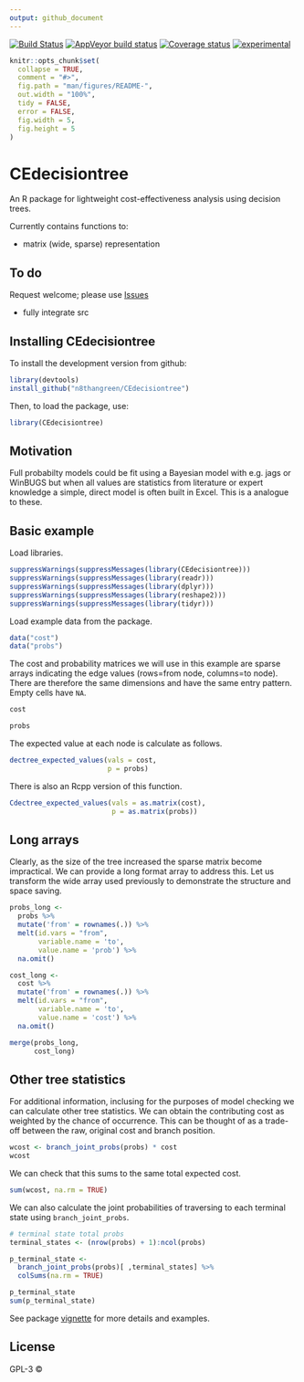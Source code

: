 ```yaml
---
output: github_document
---
```


[![Build Status](https://travis-ci.org/n8thangreen/QALY.svg?branch=master)](https://travis-ci.org/n8thangreen/CEdecisiontree)
[![AppVeyor build status](https://ci.appveyor.com/api/projects/status/github/n8thangreen/QALY?branch=master&svg=true)](https://ci.appveyor.com/project/n8thangreen/CEdecisiontree)
[![Coverage status](https://codecov.io/gh/n8thangreen/QALY/branch/master/graph/badge.svg)](https://codecov.io/github/n8thangreen/CEdecisiontree?branch=master)
[![experimental](http://badges.github.io/stability-badges/dist/experimental.svg)](http://github.com/badges/stability-badges)


<!-- README.md is generated from README.Rmd. Please edit that file -->

```r
knitr::opts_chunk$set(
  collapse = TRUE,
  comment = "#>",
  fig.path = "man/figures/README-",
  out.width = "100%",
  tidy = FALSE,
  error = FALSE,
  fig.width = 5,
  fig.height = 5
)
```
# CEdecisiontree

An R package for lightweight cost-effectiveness analysis using decision trees.

Currently contains functions to:

- matrix (wide, sparse) representation

## To do
Request welcome; please use [Issues](https://github.com/n8thangreen/CEdecisiontree/issues)

- fully integrate src


## Installing CEdecisiontree

To install the development version from github:
```r
library(devtools)
install_github("n8thangreen/CEdecisiontree")
```

Then, to load the package, use:
```r
library(CEdecisiontree)
```


## Motivation
Full probabilty models could be fit using a Bayesian model with e.g. jags or WinBUGS but when all values are statistics from literature or expert knowledge a simple, direct model is often built in Excel. This is a analogue to these.


## Basic example

Load libraries.
```r
suppressWarnings(suppressMessages(library(CEdecisiontree)))
suppressWarnings(suppressMessages(library(readr)))
suppressWarnings(suppressMessages(library(dplyr)))
suppressWarnings(suppressMessages(library(reshape2)))
suppressWarnings(suppressMessages(library(tidyr)))
```

Load example data from the package. 
```r
data("cost")
data("probs")
```

The cost and probability matrices we will use in this example are sparse arrays indicating the edge values (rows=from node, columns=to node).
There are therefore the same dimensions and have the same entry pattern. Empty cells have `NA`.
```r
cost
```

```r
probs
```

The expected value at each node is calculate as follows.
```r
dectree_expected_values(vals = cost,
                        p = probs)
```

There is also an Rcpp version of this function.
```r
Cdectree_expected_values(vals = as.matrix(cost),
                         p = as.matrix(probs))
```


## Long arrays

Clearly, as the size of the tree increased the sparse matrix become impractical. We can provide a long format array to address this. Let us transform the wide array used previously to demonstrate the structure and space saving.
```r
probs_long <-
  probs %>%
  mutate('from' = rownames(.)) %>%
  melt(id.vars = "from",
       variable.name = 'to',
       value.name = 'prob') %>%
  na.omit()

cost_long <-
  cost %>%
  mutate('from' = rownames(.)) %>%
  melt(id.vars = "from",
       variable.name = 'to',
       value.name = 'cost') %>%
  na.omit()

merge(probs_long,
      cost_long)
```


## Other tree statistics
For additional information, inclusing for the purposes of model checking we can calculate other tree statistics.
We can obtain the contributing cost as weighted by the chance of occurrence. This can be thought of as a trade-off between the raw, original cost and branch position.

```r
wcost <- branch_joint_probs(probs) * cost
wcost
```

We can check that this sums to the same total expected cost.
```r
sum(wcost, na.rm = TRUE)
```

We can also calculate the joint probabilities of traversing to each terminal state using `branch_joint_probs`.

```r
# terminal state total probs
terminal_states <- (nrow(probs) + 1):ncol(probs)

p_terminal_state <-
  branch_joint_probs(probs)[ ,terminal_states] %>%
  colSums(na.rm = TRUE)

p_terminal_state
sum(p_terminal_state)
```




See package [vignette](http://htmlpreview.github.io/?https://github.com/n8thangreen/CEdecisiontree/blob/master/inst/doc/vignette_main.html) for more details and examples.

## License

GPL-3 © 
